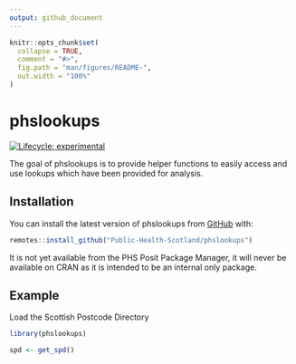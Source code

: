 ```yaml
---
output: github_document
---
```


<!-- README.md is generated from README.Rmd. Please edit that file -->

```r
knitr::opts_chunk$set(
  collapse = TRUE,
  comment = "#>",
  fig.path = "man/figures/README-",
  out.width = "100%"
)
```

# phslookups

<!-- badges: start -->

[![Lifecycle: experimental](https://img.shields.io/badge/lifecycle-experimental-orange.svg)](https://lifecycle.r-lib.org/articles/stages.html#experimental)

<!-- badges: end -->

The goal of phslookups is to provide helper functions to easily access and use lookups which have been provided for analysis.

## Installation

You can install the latest version of phslookups from [GitHub](https://github.com) with:

``` r
remotes::install_github("Public-Health-Scotland/phslookups")
```

It is not yet available from the PHS Posit Package Manager, it will never be available on CRAN as it is intended to be an internal only package.

## Example

Load the Scottish Postcode Directory

```r
library(phslookups)

spd <- get_spd()
```
